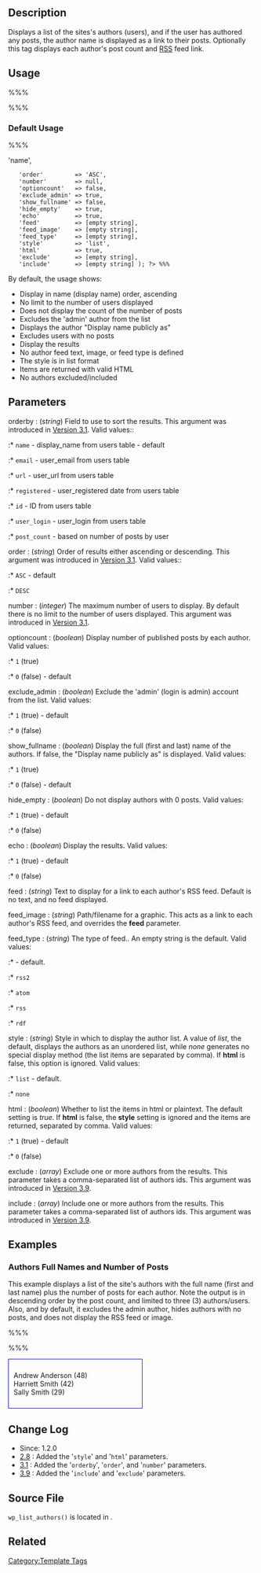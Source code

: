 {{Languages|
{{en|Template Tags/wp_list_authors}}
{{tr|Tema_Etiketleri/wp_list_authors}}
{{ja|テンプレートタグ/wp_list_authors}}
}}

== Description ==
Displays a list of the sites's authors (users), and if the user has authored any posts, the author name is displayed as a link to their posts.  Optionally this tag displays each author's post count and [[Glossary#RSS|RSS]] feed link. 

== Usage ==
%%% <?php wp_list_authors( $args ); ?> %%%

===Default Usage===
%%% <?php $args = array(
	'orderby'       => 'name', 
	'order'         => 'ASC', 
	'number'        => null,
	'optioncount'   => false, 
	'exclude_admin' => true, 
	'show_fullname' => false,
	'hide_empty'    => true,
	'echo'          => true,
	'feed'          => [empty string], 
	'feed_image'    => [empty string],
	'feed_type'     => [empty string],
	'style'         => 'list',
	'html'          => true,
	'exclude'       => [empty string],
	'include'       => [empty string] ); ?> %%%

By default, the usage shows:
* Display in name (display name) order, ascending
* No limit to the number of users displayed 
* Does not display the count of the number of posts
* Excludes the 'admin' author from the list
* Displays the author "Display name publicly as"
* Excludes users with no posts
* Display the results
* No author feed text, image, or feed type is defined
* The style is in list format
* Items are returned with valid HTML
* No authors excluded/included

== Parameters ==
; orderby : (''string'') Field to use to sort the results.  This argument was introduced in [[Version 3.1]]. Valid values::
:* <tt>name</tt> - display_name from users table - default
:* <tt>email</tt> - user_email from users table
:* <tt>url</tt> - user_url from users table
:* <tt>registered</tt> - user_registered date from users table
:* <tt>id</tt> - ID from users table
:* <tt>user_login</tt> - user_login from users table
:* <tt>post_count</tt> - based on number of posts by user

; order : (''string'') Order of results either ascending or descending.  This argument was introduced in [[Version 3.1]].  Valid values::
:* <tt>ASC</tt> - default
:* <tt>DESC</tt> 

; number : (''integer'') The maximum number of users to display.  By default there is no limit to the number of users displayed.  This argument was introduced in [[Version 3.1]].

; optioncount : (''boolean'') Display number of published posts by each author. Valid values:
:* <tt>1</tt> (true)
:* <tt>0</tt> (false) - default 

; exclude_admin : (''boolean'') Exclude the 'admin' (login is admin) account from the list. Valid values:
:* <tt>1</tt> (true) - default
:* <code>0</code> (false) 

; show_fullname : (''boolean'') Display the full (first and last) name of the authors. If false, the "Display name publicly as" is displayed. Valid values:
:* <tt>1</tt> (true)
:* <tt>0</tt> (false) - default 

; hide_empty : (''boolean'') Do not display authors with 0 posts. Valid values:
:* <tt>1</tt> (true) - default
:* <tt>0</tt> (false) 

; echo : (''boolean'') Display the results. Valid values:
:* <tt>1</tt> (true) - default
:* <tt>0</tt> (false) 

; feed : (''string'') Text to display for a link to each author's RSS feed. Default is no text, and no feed displayed.

; feed_image : (''string'') Path/filename for a graphic. This acts as a link to each author's RSS feed, and overrides the '''feed''' parameter.

; feed_type : (''string'') The type of feed..  An empty string is the default.  Valid values:
:* <tt></tt> - default. 
:* <tt>rss2</tt>
:* <tt>atom</tt>
:* <tt>rss</tt>
:* <tt>rdf</tt>

; style : (''string'') Style in which to display the author list.   A value of ''list'', the default, displays the authors as an unordered list, while ''none'' generates no special display method (the list items are separated by comma).  If '''html''' is false, this option is ignored.  Valid values:
:* <tt>list</tt> - default.
:* <tt>none</tt>

; html : (''boolean'') Whether to list the items in html or plaintext. The default setting is ''true''.  If '''html''' is false, the '''style''' setting is ignored and the items are returned, separated by comma.  Valid values:
:* <tt>1</tt> (true) - default
:* <tt>0</tt> (false)

; exclude : (''array'') Exclude one or more authors from the results. This parameter takes a comma-separated list of authors ids.  This argument was introduced in [[Version 3.9]].

; include : (''array'') Include one or more authors from the results. This parameter takes a comma-separated list of authors ids.  This argument was introduced in [[Version 3.9]].

== Examples ==
=== Authors Full Names and Number of Posts ===
This example displays a list of the site's authors with the full name (first and last name) plus the number of posts for each author.  Note the output is in descending order by the post count, and limited to three (3) authors/users.  Also, and by default, it excludes the admin author, hides authors with no posts, and does not display the RSS feed or image.

%%%<?php wp_list_authors('show_fullname=1&optioncount=1&orderby=post_count&order=DESC&number=3'); ?>%%%

<div style="border:1px solid blue; width:50%; padding:10px">Andrew Anderson (48)<br />
Harriett Smith (42)<br />
Sally Smith (29)</div>

== Change Log ==
* Since: 1.2.0
* [[Version 2.8|2.8]] : Added the '<code>style</code>' and '<code>html</code>' parameters.
* [[Version 3.1|3.1]] : Added the '<code>orderby</code>', '<code>order</code>', and '<code>number</code>' parameters.
* [[Version 3.9|3.9]] : Added the '<code>include</code>' and '<code>exclude</code>' parameters.

== Source File ==
<tt>wp_list_authors()</tt> is located in {{Trac|wp-includes/author-template.php}}.

== Related ==
{{Author Tags}}

{{Lists Tags}}

{{Tag Footer}}

[[Category:Template Tags]]